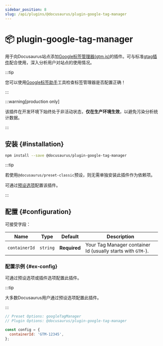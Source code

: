 ```yaml
---
sidebar_position: 8
slug: /api/plugins/@docusaurus/plugin-google-tag-manager
---
```


# 📦 plugin-google-tag-manager


用于向Docusaurus站点添加[Google标签管理器(gtm.js)](https://developers.google.com/tag-platform/tag-manager)的插件。可与标准[gtag插件](./plugin-google-gtag.mdx)配合使用，深入分析用户对站点的使用情况。

:::tip

您可以使用[Google标签助手](https://tagassistant.google.com/)工具检查标签管理器是否配置正确！

:::

:::warning[production only]

该插件在开发环境下始终处于非活动状态，**仅在生产环境生效**，以避免污染分析统计数据。

:::

## 安装 {#installation}

```bash npm2yarn
npm install --save @docusaurus/plugin-google-tag-manager
```

:::tip

若使用`@docusaurus/preset-classic`预设，则无需单独安装此插件作为依赖项。

可通过[预设选项](../../using-plugins.mdx#docusauruspreset-classic)配置该插件。

:::

## 配置 {#configuration}

可接受字段：

<APITable>

| Name | Type | Default | Description |
| --- | --- | --- | --- |
| `containerId` | `string` | **Required** | Your Tag Manager container Id (usually starts with `GTM-`). |

</APITable>

### 配置示例 {#ex-config}

可通过预设选项或插件选项配置此插件。

:::tip

大多数Docusaurus用户通过预设选项配置此插件。

:::

```js config-tabs
// Preset Options: googleTagManager
// Plugin Options: @docusaurus/plugin-google-tag-manager

const config = {
  containerId: 'GTM-12345',
};
```